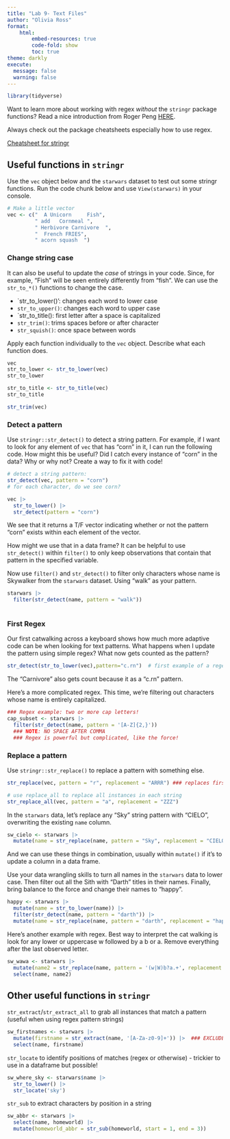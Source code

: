 ```yaml
---
title: "Lab 9- Text Files"
author: "Olivia Ross" 
format:
    html:
        embed-resources: true
        code-fold: show
        toc: true
theme: darkly
execute:
  message: false
  warning: false
---
```


```r
library(tidyverse)
```


Want to learn more about working with regex *without* the `stringr` package functions? Read a nice introduction from Roger Peng [HERE](https://bookdown.org/rdpeng/rprogdatascience/regular-expressions.html).

Always check out the package cheatsheets especially how to use regex.

[Cheatsheet for stringr](https://evoldyn.gitlab.io/evomics-2018/ref-sheets/R_strings.pdf)

## Useful functions in `stringr`

Use the `vec` object below and the `starwars` dataset to test out some stringr functions. Run the code chunk below and use `View(starwars)` in your console.

```r
# Make a little vector
vec <- c("  A Unicorn     Fish", 
         " add   Cornmeal ", 
         " Herbivore Carnivore  ",
         "  French FRIES", 
         " acorn squash  ")
```


### Change string case

It can also be useful to update the *case* of strings in your code. Since, for example, "Fish" will be seen entirely differently from "fish". We can use the `str_to_*()` functions to change the case.

-   `str_to_lower()': changes each word to lower case
-   `str_to_upper()`: changes each word to upper case
-   `str_to_title(): first letter after a space is capitalized
-   `str_trim()`: trims spaces before or after character
-   `str_squish()`: once space between words

Apply each function individually to the `vec` object. Describe what each function does.

```r
vec
str_to_lower <- str_to_lower(vec)
str_to_lower

str_to_title <- str_to_title(vec)
str_to_title

str_trim(vec)
```

### Detect a pattern

Use `stringr::str_detect()` to detect a string pattern. For example, if I want to look for any element of `vec` that has "corn" in it, I can run the following code. How might this be useful? Did I catch every instance of "corn" in the data? Why or why not? Create a way to fix it with code!


```r
# detect a string pattern: 
str_detect(vec, pattern = "corn")
# for each character, do we see corn?

vec |>
  str_to_lower() |>
  str_detect(pattern = "corn")
```

We see that it returns a T/F vector indicating whether or not the pattern "corn" exists within each element of the vector.

How might we use that in a data frame? It can be helpful to use `str_detect()` within `filter()` to only keep observations that contain that pattern in the specified variable.

Now use `filter()` and `str_detect()` to filter only characters whose name is Skywalker from the `starwars` dataset. Using "walk" as your pattern.

```r
starwars |>
  filter(str_detect(name, pattern = "walk"))
  
```

### First Regex

Our first catwalking across a keyboard shows how much more adaptive code can be when looking for text patterns. What happens when I update the pattern using simple regex? What now gets counted as the pattern?

```r
str_detect(str_to_lower(vec),pattern="c.rn")  # first example of a regex  '.' is a wildcard meaning any single letter can go between c and rn
```

The "Carnivore" also gets count because it as a "c.rn" pattern.

Here's a more complicated regex. This time, we're filtering out characters whose name is entirely capitalized.

```r

### Regex example: two or more cap letters!
cap_subset <- starwars |> 
  filter(str_detect(name, pattern = '[A-Z]{2,}')) 
  ### NOTE: NO SPACE AFTER COMMA
  ### Regex is powerful but complicated, like the force!
```

### Replace a pattern

Use `stringr::str_replace()` to replace a pattern with something else.

```r
str_replace(vec, pattern = "r", replacement = "ARRR") ### replaces first instance only

# use replace_all to replace all instances in each string 
str_replace_all(vec, pattern = "a", replacement = "ZZZ")
```

In the `starwars` data, let's replace any "Sky" string pattern with "CIELO", overwriting the existing `name` column.

```r

sw_cielo <- starwars |> 
  mutate(name = str_replace(name, pattern = "Sky", replacement = "CIELO"))
```

And we can use these things in combination, usually within `mutate()` if it's to update a column in a data frame.

Use your data wrangling skills to turn all names in the `starwars` data to lower case. Then filter out all the Sith with "Darth" titles in their names. Finally, bring balance to the force and change their names to "happy".

```r
happy <- starwars |>
  mutate(name = str_to_lower(name)) |>
  filter(str_detect(name, pattern = "darth")) |>
  mutate(name = str_replace(name, pattern = "darth", replacement = "happy"))
```

Here's another example with regex. Best way to interpret the cat walking is look for any lower or uppercase w followed by a b or a. Remove everything after the last observed letter.

```r
sw_wawa <- starwars |> 
  mutate(name2 = str_replace(name, pattern = '(w|W)b?a.+', replacement = 'WAWA')) |> 
  select(name, name2)
```


## Other useful functions in `stringr`

`str_extract`/`str_extract_all` to grab all instances that match a pattern (useful when using regex pattern strings)

```r
sw_firstnames <- starwars |> 
  mutate(firstname = str_extract(name, '[A-Za-z0-9]+')) |>  ### EXCLUDES spaces and punctuation
  select(name, firstname)
```

`str_locate` to identify positions of matches (regex or otherwise) - trickier to use in a dataframe but possible!

```r
sw_where_sky <- starwars$name |> 
  str_to_lower() |> 
  str_locate('sky')
```

`str_sub` to extract characters by position in a string

```r
sw_abbr <- starwars |> 
  select(name, homeworld) |> 
  mutate(homeworld_abbr = str_sub(homeworld, start = 1, end = 3))
```
